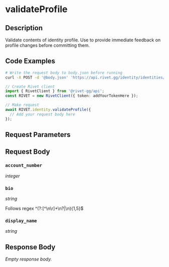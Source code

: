 

# validateProfile

## Description

Validate contents of identity profile. Use to provide immediate feedback on profile changes before committing them.


## Code Examples

<CodeGroup title='Request' tag='POST' label='https://api.rivet.gg/identity/identities/self/profile/validate'>

```bash {{ title: 'cURL' }}
# Write the request body to body.json before running
curl -X POST -d '@body.json' 'https://api.rivet.gg/identity/identities/self/profile/validate'
```

```ts
// Create Rivet client
import { RivetClient } from '@rivet-gg/api';
const RIVET = new RivetClient({ token: addYourTokenHere });

// Make request
await RIVET.identity.validateProfile({
  // Add your request body here
});
```

</CodeGroup>


## Request Parameters


## Request Body

### `account_number`

_integer_

### `bio`

_string_

Follows regex ^(?:[^\n\r]+\n?|\n){1,5}$

### `display_name`

_string_




## Response Body

_Empty response body._
